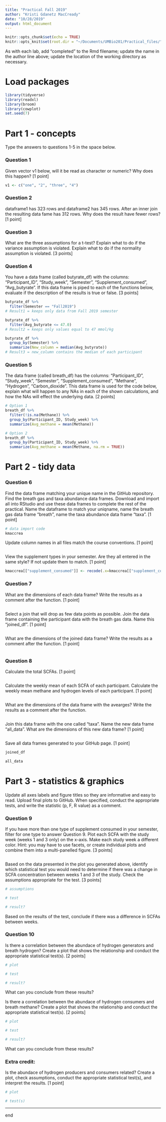 ```yaml
---
title: "Practical Fall 2019"
author: "Kristi Gdanetz MacCready"
date: "10/28/2019"
output: html_document
---
```


```r
knitr::opts_chunk$set(echo = TRUE)
knitr::opts_knit$set(root.dir = "~/Documents/UMBio201/Practical_files/")
```

As with each lab, add "completed" to the Rmd filename; update the name in the author line above; update the location of the working directory as necessary. 

# Load packages
```r
library(tidyverse)
library(readxl)
library(broom)
library(cowplot)
set.seed(7)
```

# Part 1 - concepts 
Type the answers to questions 1-5 in the space below. 

### Question 1

Given vector v1 below, will it be read as character or numeric? Why does this happen? [1 point]
```r
v1 <- c("one", "2", "three", "4")
```

<type answer here> 

### Question 2

dataframe1 has 323 rows and dataframe2 has 345 rows. After an inner join the resulting data fame has 312 rows. Why does the result have fewer rows? [1 point]

<type answer here> 

### Question 3

What are the three assumptions for a t-test? Explain what to do if the variance assumption is violated. Explain what to do if the normality assumption is violated. [3 points]

<type answer here> 

### Question 4

You have a data frame (called butyrate_df) with the columns: "Participant_ID", "Study_week", "Semester", "Supplement_consumed", "Avg_butyrate". If this data frame is piped to each of the functions below, evaluate if the description of the results is true or false. [3 points]
```r
butyrate_df %>%
  filter(Semester == "Fall2019")
# Result1 = keeps only data from Fall 2019 semester

butyrate_df %>%
  filter(Avg_butyrate <= 47.0)
# Result2 = keeps only values equal to 47 mmol/kg 

butyrate_df %>%
  group_by(Semester) %>%
  summarize(New_column = median(Avg_butyrate))
# Result3 = new_column contains the median of each participant 
```

<type answer here> 

### Question 5

The data frame (called breath_df) has the columns: "Participant_ID", "Study_week", "Semester", "Supplement_consumed", "Methane", "Hydrogen", "Carbon_dioxide". This data frame is used for the code below, explain what will happen to any NAs in each of the shown calculations, and how the NAs will effect the underlying data. [2 points]
```r
# Option 1
breath_df %>%
  filter(!is.na(Methane)) %>% 
  group_by(Participant_ID, Study_week) %>%
  summarize(Avg_methane = mean(Methane))

# Option 2
breath_df %>%
  group_by(Participant_ID, Study_week) %>%
  summarize(Avg_methane = mean(Methane, na.rm = TRUE))
```

<type answer here> 

# Part 2 - tidy data 

### Question 6

Find the data frame matching your unique name in the GitHub repository. Find the breath gas and taxa abundance data frames. Download and import all into RStudio and use these data frames to complete the rest of the practical. Name the dataframe to match your uniqname, name the breath gas data frame "breath", name the taxa abundance data frame "taxa". [1 point]
```r
# data import code 
kmaccrea 
```

Update column names in all files match the course conventions. [1 point]
```r

```

View the supplement types in your semester. Are they all entered in the same style? If not update them to match. [1 point]
```r
kmaccrea[["supplement_consumed"]] <- recode(.x=kmaccrea[["supplement_consumed"]], "BRMPS&Accessible"="BRMPS+Accessible")
```

### Question 7

What are the dimensions of each data frame? Write the results as a comment after the function. [1 point]
```r

```

Select a join that will drop as few data points as possible. Join the data frame containing the participant data with the breath gas data. Name this "joined_df". [1 point]
```r

```

What are the dimensions of the joined data frame? Write the results as a comment after the function. [1 point]
```r

```

### Question 8

Calculate the total SCFAs. [1 point]
```r

```

Calculate the weekly mean of each SCFA of each participant. Calculate the weekly mean methane and hydrogen levels of each participant. [1 point]
```r

```

What are the dimensions of the data frame with the avearges? Write the results as a comment after the function.
```r

```

Join this data frame with the one called "taxa". Name the new data frame "all_data". What are the dimensions of this new data frame? [1 point]
```r

```

Save all data frames generated to your GitHub page. [1 point]
```r
joined_df

all_data
```

# Part 3 - statistics & graphics 

Update all axes labels and figure titles so they are informative and easy to read. Upload final plots to GitHub. When specified, conduct the appropriate tests, and write the statistic (p, F, R value) as a comment. 

### Question 9

If you have more than one type of supplement consumed in your semester, filter for one type to answer Question 9. Plot each SCFA with the study week (weeks 1 and 3 only) on the x-axis. Make each study week a different color. Hint: you may have to use facets, or create individual plots and combine them into a multi-panelled figure. [3 points]
```r

```

Based on the data presented in the plot you generated above, identify which statistical test you would need to determine if there was a change in SCFA concentration between weeks 1 and 3 of the study. Check the assumptions appropriate for the test. [3 points]
```r
# assumptions

# test 

# result?
```

Based on the results of the test, conclude if there was a difference in SCFAs between weeks. 

<type answer here> 

### Question 10

Is there a correlation between the abundace of hydrogen generators and breath hydrogen? Create a plot that shows the relationship and conduct the appropriate statistical test(s). [2 points]
```r
# plot

# test

# result?
```

What can you conclude from these results?

<type answer here> 

Is there a correlation between the abundace of hydrogen consumers and breath methane? Create a plot that shows the relationship and conduct the appropriate statistical test(s). [2 points]
```r
# plot

# test

# result?
```

What can you conclude from these results?

<type answer here> 

### Extra credit:

Is the abundace of hydrogen producers and consumers related? Create a plot, check assumptions, conduct the appropriate statistical test(s), and interpret the results. [1 point]
```r
# plot

# test(s)
```

<type answer here> 


-----
end